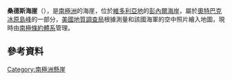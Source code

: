 {{coord|72|45|S|160|44|E|display=title}}

'''桑德斯海崖'''（{{lang-en|Saunders Bluff}}），是[[南極洲|南極洲]]的海崖，位於[[維多利亞地|維多利亞地]]的[[彭內爾海岸|彭內爾海岸]]，屬於[[奧特巴克冰原島峰|奧特巴克冰原島峰]]的一部分，[[美國地質調查局|美國地質調查局]]根據測量和該國海軍的空中照片繪入地圖，現時由[[南極條約體系|南極條約體系]]管理。

==參考資料==
{{usgs-gazetteer}}

[[Category:南極洲懸崖|Category:南極洲懸崖]]


{{Antarctica-geo-stub}}